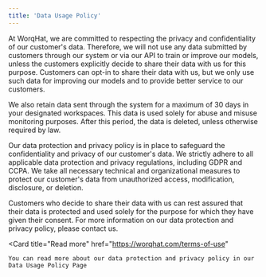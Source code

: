```yaml
---
title: 'Data Usage Policy'
---
```


At WorqHat, we are committed to respecting the privacy and confidentiality of our customer's data. Therefore, we will not use any data submitted by customers through our system or via our API to train or improve our models, unless the customers explicitly decide to share their data with us for this purpose. Customers can opt-in to share their data with us, but we only use such data for improving our models and to provide better service to our customers.

We also retain data sent through the system for a maximum of 30 days in your designated workspaces. This data is used solely for abuse and misuse monitoring purposes. After this period, the data is deleted, unless otherwise required by law.

Our data protection and privacy policy is in place to safeguard the confidentiality and privacy of our customer's data. We strictly adhere to all applicable data protection and privacy regulations, including GDPR and CCPA. We take all necessary technical and organizational measures to protect our customer's data from unauthorized access, modification, disclosure, or deletion.

Customers who decide to share their data with us can rest assured that their data is protected and used solely for the purpose for which they have given their consent. For more information on our data protection and privacy policy, please contact us.

<Card
    title="Read more"
    href="https://worqhat.com/terms-of-use"
  >
    You can read more about our data protection and privacy policy in our Data Usage Policy Page
  </Card>